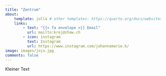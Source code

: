 ```yaml
---
title: "Zentrum"
about:
    template: jolla # other templates: https://quarto.org/docs/websites/website-about.html
    links:
        - text: "{{< fa envelope >}} Email"
          url: mailto:krej@zhaw.ch
        - icon: instagram 
          text: Instagram
          url: https://www.instagram.com/johannamarie.k/ 
image: images/jojo.jpg
comments: false
---
```


Kleiner Text
